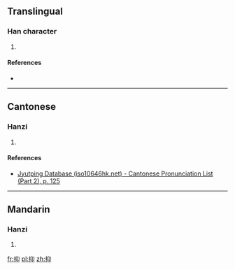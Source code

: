 ==Translingual==

===Han character===
{{Han char|rn=75|rad=木|as=04|sn=8|four=|canj=DHVL|ids=⿰木卬}}

# {{defn|Han|sort=木04}}

====References====
* {{Han ref|kx=0515.010|dkj=14531|dj=0903.010|hdz=21173.160|uh=678A|ud=26506}}

----

==Cantonese==

===Hanzi===
{{yue-hanzi|jyut=[[ngong6]], [[ong6]]|y=ngong6, ong6}}

# {{defn|lang=yue|sort=木04}}

====References====
* [http://www.iso10646hk.net/jp/document/download.jsp Jyutping Database (iso10646hk.net) - Cantonese Pronunciation List (Part 2), p. 125]

----

==Mandarin==

===Hanzi===
{{cmn-hanzi|pin=[[àng]] ([[ang4]])|wg=ang<sup>4</sup>}}

# {{defn|lang=cmn|sort=木04}}

[[fr:枊]]
[[pl:枊]]
[[zh:枊]]